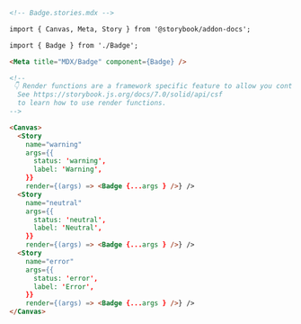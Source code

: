 ```md
<!-- Badge.stories.mdx -->

import { Canvas, Meta, Story } from '@storybook/addon-docs';

import { Badge } from './Badge';

<Meta title="MDX/Badge" component={Badge} />

<!--
 👇 Render functions are a framework specific feature to allow you control on how the component renders.
  See https://storybook.js.org/docs/7.0/solid/api/csf
  to learn how to use render functions.
-->

<Canvas>
  <Story 
    name="warning"
    args={{
      status: 'warning', 
      label: 'Warning',
    }}
    render={(args) => <Badge {...args } />} />
  <Story 
    name="neutral"
    args={{
      status: 'neutral', 
      label: 'Neutral',
    }}
    render={(args) => <Badge {...args } />} />
  <Story 
    name="error"
    args={{
      status: 'error', 
      label: 'Error',
    }}
    render={(args) => <Badge {...args } />} />
</Canvas>
```
